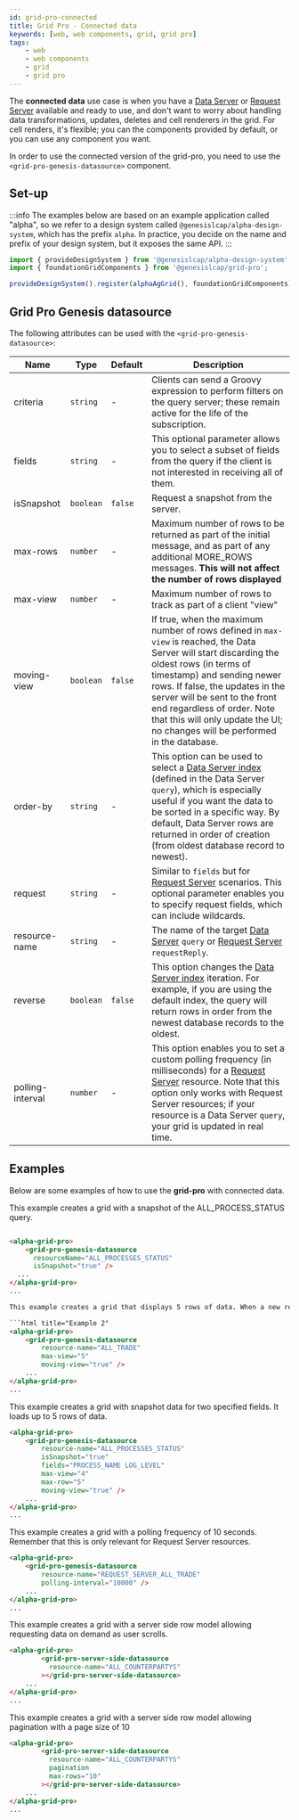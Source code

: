 ```yaml
---
id: grid-pro-connected
title: Grid Pro - Connected data
keywords: [web, web components, grid, grid pro]
tags:
    - web
    - web components
    - grid
    - grid pro
---
```


The **connected data** use case is when you have a [Data Server](../../../../../server/data-server/introduction/) or [Request Server](../../../../../server/request-server/introduction/) available and ready to use, and don't want to worry about handling data transformations, updates, deletes and cell renderers in the grid. For cell renders, it's flexible; you can the components provided by default, or you can use any component you want.

In order to use the connected version of the grid-pro, you need to use the `<grid-pro-genesis-datasource>` component.

## Set-up

:::info
The examples below are based on an example application called "alpha", so we refer to a design system called `@genesislcap/alpha-design-system`, which has the prefix `alpha`. In practice, you decide on the name and prefix of your design system, but it exposes the same API.
:::

```ts
import { provideDesignSystem } from '@genesislcap/alpha-design-system';
import { foundationGridComponents } from '@genesislcap/grid-pro';

provideDesignSystem().register(alphaAgGrid(), foundationGridComponents);
```

## Grid Pro Genesis datasource

The following attributes can be used with the `<grid-pro-genesis-datasource>`:

|Name|Type|Default|Description|
|----|----|-------|-----------|
|criteria|`string`| - |Clients can send a Groovy expression to perform filters on the query server; these remain active for the life of the subscription.|
|fields| `string` | - | This optional parameter allows you to select a subset of fields from the query if the client is not interested in receiving all of them. |
|isSnapshot| `boolean` | `false` | Request a snapshot from the server. |
|max-rows| `number` | - | Maximum number of rows to be returned as part of the initial message, and as part of any additional MORE_ROWS messages. **This will not affect the number of rows displayed**|
|max-view| `number` | - | Maximum number of rows to track as part of a client "view" |
|moving-view| `boolean` | `false` | If true, when the maximum number of rows defined in `max-view` is reached, the Data Server will start discarding the oldest rows (in terms of timestamp) and sending newer rows. If false, the updates in the server will be sent to the front end regardless of order. Note that this will only update the UI; no changes will be performed in the database.|
|order-by| `string` | - | This option can be used to select a [Data Server index](../../../../../database/data-types/index-entities/) (defined in the Data Server `query`), which is especially useful if you want the data to be sorted in a specific way. By default, Data Server rows are returned in order of creation (from oldest database record to newest).|
|request| `string` | - | Similar to `fields` but for [Request Server](../../../../../server/request-server/introduction/) scenarios. This optional parameter enables you to specify request fields, which can include wildcards.|
|resource-name| `string` | - | The name of the target [Data Server](../../../../../server/data-server/introduction/) `query` or [Request Server](../../../../../server/request-server/introduction/) `requestReply`. |
| reverse | `boolean` | `false` | This option changes the [Data Server index](../../../../../database/data-types/index-entities/) iteration. For example, if you are using the default index, the query will return rows in order from the newest database records to the oldest.|
| polling-interval | `number` | - | This option enables you to set a custom polling frequency (in milliseconds) for a [Request Server](../../../../../server/request-server/introduction/) resource. Note that this option only works with Request Server resources; if your resource is a Data Server `query`, your grid is updated in real time. |

## Examples

Below are some examples of how to use the **grid-pro** with connected data.

This example creates a grid with a snapshot of the ALL_PROCESS_STATUS query.

```html title="Example 1"

<alpha-grid-pro>
    <grid-pro-genesis-datasource
      resourceName="ALL_PROCESSES_STATUS"
      isSnapshot="true" />
  ...
</alpha-grid-pro>
...

This example creates a grid that displays 5 rows of data. When a new record is added, the oldest record is removed from the display.

```html title="Example 2"
<alpha-grid-pro>
    <grid-pro-genesis-datasource
        resource-name="ALL_TRADE"
        max-view="5"
        moving-view="true" />
    ...
</alpha-grid-pro>
...
```

This example creates a grid with snapshot data for two specified fields. It loads up to 5 rows of data.

```html title="Example 3"
<alpha-grid-pro>
    <grid-pro-genesis-datasource
        resource-name="ALL_PROCESSES_STATUS"
        isSnapshot="true"
        fields="PROCESS_NAME LOG_LEVEL"
        max-view="4"
        max-row="5"
        moving-view="true" />
    ...
</alpha-grid-pro>
...
```

This example creates a grid with a polling frequency of 10 seconds. Remember that this is only relevant for Request Server resources.

```html title="Example 4"
<alpha-grid-pro>
    <grid-pro-genesis-datasource
        resource-name="REQUEST_SERVER_ALL_TRADE"
        polling-interval="10000" />
    ...
</alpha-grid-pro>
...
```

This example creates a grid with a server side row model allowing requesting data on demand as user scrolls.

```html title="Example 5"
<alpha-grid-pro>
        <grid-pro-server-side-datasource
          resource-name="ALL_COUNTERPARTYS"
        ></grid-pro-server-side-datasource>
    ...
</alpha-grid-pro>
...
```

This example creates a grid with a server side row model allowing pagination with a page size of 10

```html title="Example 6"
<alpha-grid-pro>
        <grid-pro-server-side-datasource
          resource-name="ALL_COUNTERPARTYS"
          pagination
          max-rows="10"
        ></grid-pro-server-side-datasource>
    ...
</alpha-grid-pro>
...
```

